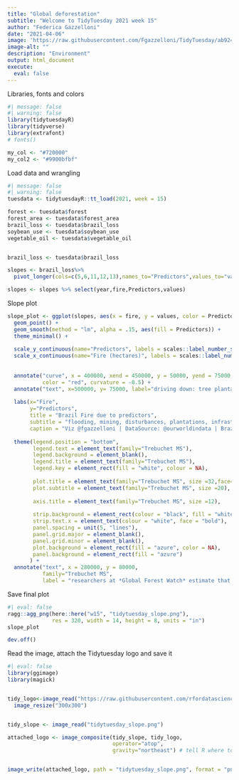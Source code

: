 ```yaml
---
title: "Global deforestation"
subtitle: "Welcome to TidyTuesday 2021 week 15"
author: "Federica Gazzelloni"
date: "2021-04-06"
image: 'https://raw.githubusercontent.com/Fgazzelloni/TidyTuesday/ab924a20bbe270bab306f4b13df0daaa6e53ffeb/data/2021/w15_global_deforestation/w15_global_deforestation.png'
image-alt: ""
description: "Environment"
output: html_document
execute: 
  eval: false
---
```





Libraries, fonts and colors
```r
#| message: false
#| warning: false
library(tidytuesdayR)
library(tidyverse)
library(extrafont)
# fonts()

my_col <- "#720000"
my_col2 <- "#9900bfbf"
```


Load data and wrangling
```r
#| message: false
#| warning: false
tuesdata <- tidytuesdayR::tt_load(2021, week = 15)

forest <- tuesdata$forest
forest_area <- tuesdata$forest_area
brazil_loss <- tuesdata$brazil_loss
soybean_use <- tuesdata$soybean_use
vegetable_oil <- tuesdata$vegetable_oil


brazil_loss <- tuesdata$brazil_loss

slopes <- brazil_loss%>%
  pivot_longer(cols=c(5,6,11,12,13),names_to="Predictors",values_to="values")

slopes <- slopes %>% select(year,fire,Predictors,values)
```

Slope plot
```r
slope_plot <- ggplot(slopes, aes(x = fire, y = values, color = Predictors) ) +
  geom_point() +
  geom_smooth(method = "lm", alpha = .15, aes(fill = Predictors)) +
  theme_minimal() +
  
  scale_y_continuous(name="Predictors", labels = scales::label_number_si(), limits=c(0,92000)) +
  scale_x_continuous(name="Fire (hectares)", labels = scales::label_number_si(), limits=c(26000,537000)) +
  
  
  annotate("curve", x = 400000, xend = 450000, y = 50000, yend = 75000, 
           color = "red", curvature = -0.5) +
  annotate("text", x=500000, y= 75000, label="driving down: tree plantations \ndriving up: natural disturbances", colour=my_col) +
  
  labs(x="Fire",
       y="Predictors",
       title = "Brazil Fire due to predictors",
       subtitle = "flooding, mining, disturbances, plantations, infrastructures...",
       caption = "Viz @fgazzelloni | DataSource: @ourworldindata | Brazil Fire predictors") +
  
  theme(legend.position = "bottom",
        legend.text = element_text(family="Trebuchet MS"),
        legend.background = element_blank(),
        legend.title = element_text(family="Trebuchet MS"),
        legend.key = element_rect(fill = "white", colour = NA),
        
        plot.title = element_text(family="Trebuchet MS", size =32,face="bold", hjust=0 ),
        plot.subtitle = element_text(family="Trebuchet MS", size =20),
        
        axis.title = element_text(family="Trebuchet MS", size =12),
        
        strip.background = element_rect(colour = "black", fill = "white"),
        strip.text.x = element_text(colour = "white", face = "bold"),
        panel.spacing = unit(5, "lines"),
        panel.grid.major = element_blank(),
        panel.grid.minor = element_blank(),
        plot.background = element_rect(fill = "azure", color = NA),
        panel.background = element_rect(fill = "azure")
       ) +
  annotate("text", x = 280000, y = 80000, 
           family="Trebuchet MS",
           label = "researchers at *Global Forest Watch* estimate that global deforestation \nin 2019 was around 5.4 million hectares. \n95% of this was in the tropics 33.12% in Brazil")
```

Save final plot
```r
#| eval: false
ragg::agg_png(here::here("w15", "tidytuesday_slope.png"),
              res = 320, width = 14, height = 8, units = "in")
slope_plot

dev.off()
```

Read the image, attach the Tidytuesday logo and save it
```r
#| eval: false
library(ggimage)
library(magick)


tidy_logo<-image_read("https://raw.githubusercontent.com/rfordatascience/tidytuesday/master/static/plot_logo.png") %>%
  image_resize("300x300")


tidy_slope <- image_read("tidytuesday_slope.png")

attached_logo <- image_composite(tidy_slope, tidy_logo,
                                 operator="atop",
                                 gravity="northeast") # tell R where to put the logo


image_write(attached_logo, path = "tidytuesday_slope.png", format = "png") # save final plot

```
